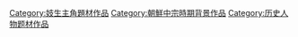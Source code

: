 [[Category:妓生主角題材作品|Category:妓生主角題材作品]]
[[Category:朝鮮中宗時期背景作品|Category:朝鮮中宗時期背景作品]]
[[Category:历史人物题材作品|Category:历史人物题材作品]]